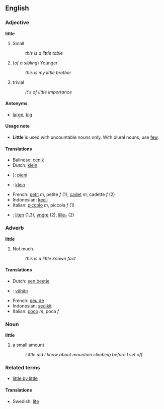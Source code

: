 ==English==
===Adjective===
'''little'''

#Small
#:''this is a little table''
#(''of a sibling'') Younger
#:''this is my little brother''
#trivial
#:''it's of little importance''

====Antonyms====
*[[large]], [[big]]

====Usage note====
*'''Little''' is used with uncountable nouns only. With plural nouns, use [[few]].


====Translations====
*Balinese: [[cenik]]
*Dutch: [[klein]]
*{{msg:fi}}}: [[pieni]]
*{{msg:de}}: [[klein]]
*French: [[petit]] ''m'', petite ''f'' (1), [[cadet]] ''m'', cadette ''f'' (2)
*Indonesian: [[kecil]]
*Italian: [[piccolo]] ''m'', piccola ''f'' (1)
*{{msg:sv}}: [[liten]] (1,3), [[yngre]] (2), [[lille-]] (2)

===Adverb===
'''little'''
#Not much.
#:''this is a little known fact''

====Translations====
*Dutch: [[een beetje]]
*{{msg:fi}}: [[vähän]]
*French: [[peu de]]
*Indonesian: [[sedikit]]
*Italian: [[poco]] ''m'', poca ''f''

===Noun===
'''little'''
#a small amount
#:''Little did I know about mountain climbing before I set off.''

===Related terms===
*[[little by little]]

====Translations====
*Swedish: [[lite]]